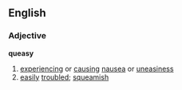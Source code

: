 ==English==
===Adjective===
'''queasy'''
#[[experiencing]] or [[causing]] [[nausea]] or [[uneasiness]]
#[[easily]] [[troubled]]; [[squeamish]]